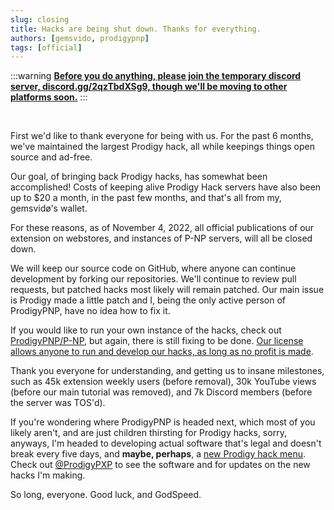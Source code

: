```yaml
---
slug: closing
title: Hacks are being shut down. Thanks for everything.
authors: [gemsvido, prodigypnp]
tags: [official]
---
```


:::warning
[**Before you do anything, please join the temporary discord server, discord.gg/2qzTbdXSg9, though we'll be moving to other platforms soon.**](https://discord.gg/2qzTbdXSg9)
:::



<br/>

First we'd like to thank everyone for being with us. For the past 6 months, we've maintained the largest Prodigy hack, all while keepings things open source and ad-free.

Our goal, of bringing back Prodigy hacks, has somewhat been accomplished! Costs of keeping alive Prodigy Hack servers have also been up to $20 a month, in the past few months, and that's all from my, gemsvidø's wallet.

For these reasons, as of November 4, 2022, all official publications of our extension on webstores, and instances of P-NP servers, will all be closed down.

We will keep our source code on GitHub, where anyone can continue development by forking our repositories. We'll continue to review pull requests, but patched hacks most likely will remain patched. Our main issue is Prodigy made a little patch and I, being the only active person of ProdigyPNP, have no idea how to fix it.

If you would like to run your own instance of the hacks, check out [ProdigyPNP/P-NP](https://github.com/ProdigyPNP/P-NP), but again, there is still fixing to be done. [Our license allows anyone to run and develop our hacks, as long as no profit is made](https://github.com/ProdigyPNP/ProdigyMathGameHacking/blob/master/LICENSE.txt).

Thank you everyone for understanding, and getting us to insane milestones, such as 45k extension weekly users (before removal), 30k YouTube views (before our main tutorial was removed), and 7k Discord members (before the server was TOS'd).

If you're wondering where ProdigyPNP is headed next, which most of you likely aren't, and are just children thirsting for Prodigy hacks, sorry, anyways, I'm headed to developing actual software that's legal and doesn't break every five days, and **maybe, perhaps**, a [new Prodigy hack menu](https://github.com/ProdigyPXP). Check out [@ProdigyPXP](https://github.com/ProdigyPXP) to see the software and for updates on the new hacks I'm making.

So long, everyone. Good luck, and GodSpeed.
